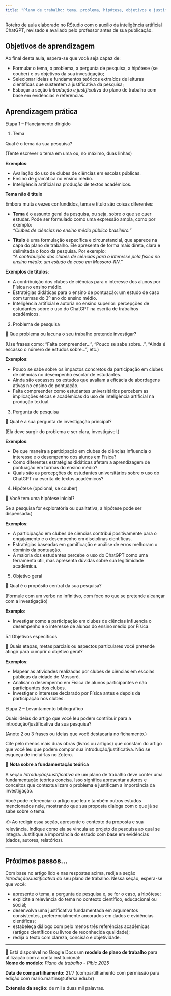 ```yaml
---
title: "Plano de trabalho: tema, problema, hipótese, objetivos e justificativa"
---
```


::: nota-secundaria
Roteiro de aula elaborado no RStudio com o auxílio da inteligência artificial ChatGPT, revisado e avaliado pelo professor antes de sua publicação.
:::

## Objetivos de aprendizagem

Ao final desta aula, espera-se que você seja capaz de:

-   Formular o tema, o problema, a pergunta de pesquisa, a hipótese (se couber) e os objetivos da sua investigação;
-   Selecionar ideias e fundamentos teóricos extraídos de leituras científicas que sustentem a justificativa da pesquisa;
-   Esboçar a seção *Introdução e justificativa* do plano de trabalho com base em evidências e referências.

## Aprendizagem prática

::: titulo-nao-numerado
Etapa 1 – Planejamento dirigido
:::

::: subtitulo-nao-numerado
1.  Tema
:::

Qual é o tema da sua pesquisa?

::: nota-secundaria
(Tente escrever o tema em uma ou, no máximo, duas linhas)
:::

**Exemplos**:

-   Avaliação do uso de clubes de ciências em escolas públicas.
-   Ensino de gramática no ensino médio.
-   Inteligência artificial na produção de textos acadêmicos.

::: destaque
**Tema não é título**

Embora muitas vezes confundidos, tema e título são coisas diferentes:

-   **Tema** é o assunto geral da pesquisa, ou seja, sobre o que se quer estudar. Pode ser formulado como uma expressão ampla, como por exemplo:\
    *“Clubes de ciências no ensino médio público brasileiro.”*

-   **Título** é uma formulação específica e circunstancial, que aparece na capa do plano de trabalho. Ele apresenta de forma mais direta, clara e delimitada o foco da pesquisa. Por exemplo:\
    *“A contribuição dos clubes de ciências para o interesse pela física no ensino médio: um estudo de caso em Mossoró-RN.”*

**Exemplos de títulos**:

-   A contribuição dos clubes de ciências para o interesse dos alunos por Física no ensino médio.
-   Estratégias didáticas para o ensino de pontuação: um estudo de caso com turmas do 3º ano do ensino médio.
-   Inteligência artificial e autoria no ensino superior: percepções de estudantes sobre o uso do ChatGPT na escrita de trabalhos acadêmicos.
:::

::: subtitulo-nao-numerado
2.  Problema de pesquisa
:::

🔹 Que problema ou lacuna o seu trabalho pretende investigar?

::: nota-secundaria
(Use frases como: “Falta compreender…”, “Pouco se sabe sobre…”, “Ainda é escasso o número de estudos sobre…”, etc.)
:::

**Exemplos**:

-   Pouco se sabe sobre os impactos concretos da participação em clubes de ciências no desempenho escolar de estudantes.
-   Ainda são escassos os estudos que avaliam a eficácia de abordagens ativas no ensino de pontuação.
-   Falta compreender como estudantes universitários percebem as implicações éticas e acadêmicas do uso de inteligência artificial na produção textual.

::: subtitulo-nao-numerado
3.  Pergunta de pesquisa
:::

🔹 Qual é a sua pergunta de investigação principal?

::: nota-secundaria
(Ela deve surgir do problema e ser clara, investigável.)
:::

**Exemplos**:

-   De que maneira a participação em clubes de ciências influencia o interesse e o desempenho dos alunos em Física?
-   Como diferentes estratégias didáticas afetam a aprendizagem de pontuação em turmas do ensino médio?
-   Quais são as percepções de estudantes universitários sobre o uso do ChatGPT na escrita de textos acadêmicos?

::: subtitulo-nao-numerado
4.  Hipótese (opcional, se couber)
:::

🔹 Você tem uma hipótese inicial?

::: nota-secundaria
Se a pesquisa for exploratória ou qualitativa, a hipótese pode ser dispensada.)
:::

**Exemplos**:

-   A participação em clubes de ciências contribui positivamente para o engajamento e o desempenho em disciplinas científicas.
-   Estratégias baseadas em gamificação e análise de erros melhoram o domínio da pontuação.
-   A maioria dos estudantes percebe o uso do ChatGPT como uma ferramenta útil, mas apresenta dúvidas sobre sua legitimidade acadêmica.

::: subtitulo-nao-numerado
5.  Objetivo geral
:::

🔹 Qual é o propósito central da sua pesquisa?

::: nota-secundaria
(Formule com um verbo no infinitivo, com foco no que se pretende alcançar com a investigação)
:::

**Exemplo**:

-   Investigar como a participação em clubes de ciências influencia o desempenho e o interesse de alunos do ensino médio por Física.

::: subsubtitulo-nao-numerado
5.1 Objetivos específicos
:::

🔹 Quais etapas, metas parciais ou aspectos particulares você pretende atingir para cumprir o objetivo geral?

**Exemplos**:

-   Mapear as atividades realizadas por clubes de ciências em escolas públicas da cidade de Mossoró.
-   Analisar o desempenho em Física de alunos participantes e não participantes dos clubes.
-   Investigar o interesse declarado por Física antes e depois da participação nos clubes.

::: titulo-nao-numerado
Etapa 2 – Levantamento bibliográfico
:::

::: subsubtitulo-nao-numerado
Quais ideias do artigo que você leu podem contribuir para a introdução/justificativa da sua pesquisa?
:::

::: nota-secundaria
(Anote 2 ou 3 frases ou ideias que você destacaria no fichamento.)
:::

::: subsubtitulo-nao-numerado
Cite pelo menos mais duas obras (livros ou artigos) que constam do artigo que você leu que podem compor sua introdução/justificativa. Não se esqueça de incluí-las no Zotero.
:::

::: destaque
📌 **Nota sobre a fundamentação teórica**

A seção *Introdução/Justificativa* de um plano de trabalho deve conter uma fundamentação teórica concisa. Isso significa apresentar autores e conceitos que contextualizam o problema e justificam a importância da investigação.

Você pode referenciar o artigo que leu e também outros estudos mencionados nele, mostrando que sua proposta dialoga com o que já se sabe sobre o tema.

✍️ Ao redigir essa seção, apresente o contexto da proposta e sua relevância. Indique como ela se vincula ao projeto de pesquisa ao qual se integra. Justifique a importância do estudo com base em evidências (dados, autores, relatórios).
:::

------------------------------------------------------------------------

## Próximos passos...

Com base no artigo lido e nas respostas acima, redija a seção *Introdução/Justificativa* do seu plano de trabalho. Nessa seção, espera-se que você:

-   apresente o tema, a pergunta de pesquisa e, se for o caso, a hipótese;
-   explicite a relevância do tema no contexto científico, educacional ou social;
-   desenvolva uma justificativa fundamentada em argumentos consistentes, preferencialmente ancorados em dados e evidências científicas;
-   estabeleça diálogo com pelo menos três referências acadêmicas (artigos científicos ou livros de reconhecida qualidade);
-   redija o texto com clareza, concisão e objetividade.

------------------------------------------------------------------------

::: destaque
📎 Está disponível no Google Docs um **modelo de plano de trabalho** para utilização com a conta institucional:\
**Nome do modelo:** *Plano de trabalho - Pibic 2025*
:::

**Data de compartilhamento:** 21/7 (compartilhamento com permissão para edição com mario.martins\@ufersa.edu.br)

**Extensão da seção:** de mil a duas mil palavras.
